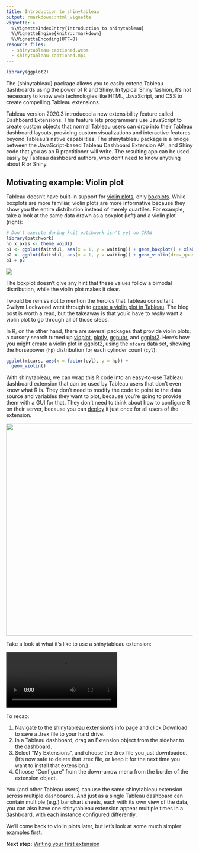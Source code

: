 ```yaml
---
title: Introduction to shinytableau
output: rmarkdown::html_vignette
vignette: >
  %\VignetteIndexEntry{Introduction to shinytableau}
  %\VignetteEngine{knitr::rmarkdown}
  %\VignetteEncoding{UTF-8}
resource_files:
  - shinytableau-captioned.webm
  - shinytableau-captioned.mp4
---
```


```r
library(ggplot2)
```

The {shinytableau} package allows you to easily extend Tableau dashboards using the power of R and Shiny. In typical Shiny fashion, it's not necessary to know web technologies like HTML, JavaScript, and CSS to create compelling Tableau extensions.

Tableau version 2020.3 introduced a new extensibility feature called Dashboard Extensions. This feature lets programmers use JavaScript to create custom objects that normal Tableau users can drop into their Tableau dashboard layouts, providing custom visualizations and interactive features beyond Tableau's native capabilities. The shinytableau package is a bridge between the JavaScript-based Tableau Dashboard Extension API, and Shiny code that you as an R practitioner will write. The resulting app can be used easily by Tableau dashboard authors, who don't need to know anything about R or Shiny.

## Motivating example: Violin plot

Tableau doesn't have built-in support for [violin plots](https://ggplot2.tidyverse.org/reference/geom_violin.html), only [boxplots](https://ggplot2.tidyverse.org/reference/geom_boxplot.html). While boxplots are more familiar, violin plots are more informative because they show you the entire distribution instead of merely quartiles. For example, take a look at the same data drawn as a boxplot (left) and a violin plot (right):

```r
# Don't execute during knit patchwork isn't yet on CRAN
library(patchwork)
no_x_axis <- theme_void()
p1 <- ggplot(faithful, aes(x = 1, y = waiting)) + geom_boxplot() + xlab("") + no_x_axis
p2 <- ggplot(faithful, aes(x = 1, y = waiting)) + geom_violin(draw_quantiles = c(0.25, 0.5, 0.75)) + no_x_axis
p1 + p2
```

![](box-vs-violin.png)

The boxplot doesn't give any hint that these values follow a bimodal distribution, while the violin plot makes it clear.

I would be remiss not to mention the heroics that Tableau consultant Gwilym Lockwood went through to [create a violin plot in Tableau](https://gwilymlockwood.com/2018/07/03/language-sex-violins-other-how-to-create-violin-plots-in-tableau/). The blog post is worth a read, but the takeaway is that you'd have to *really* want a violin plot to go through all of those steps.

In R, on the other hand, there are several packages that provide violin plots; a cursory search turned up [vioplot](https://cran.r-project.org/web/packages/vioplot/vignettes/violin_customisation.html), [plotly](https://plotly.com/r/violin/), [ggpubr](https://rpkgs.datanovia.com/ggpubr/reference/ggviolin.html), and [ggplot2](https://ggplot2.tidyverse.org/reference/geom_violin.html). Here's how you might create a violin plot in ggplot2, using the `mtcars` data set, showing the horsepower (`hp`) distribution for each cylinder count (`cyl`):

```r
ggplot(mtcars, aes(x = factor(cyl), y = hp)) +
  geom_violin()
```

With shinytableau, we can wrap this R code into an easy-to-use Tableau dashboard extension that can be used by Tableau users that don't even know what R is. They don't need to modify the code to point to the data source and variables they want to plot, because you're going to provide them with a GUI for that. They don't need to think about how to configure R on their server, because you can [deploy](deployment.html) it just once for all users of the extension.

![](screenshot.png){width="573"}

Take a look at what it's like to use a shinytableau extension:

```{=html}
<video controls>
<source src="shinytableau-captioned.webm" type="video/webm"/>
<source src="shinytableau-captioned.mp4" type="video/mp4"/>
</video>
```
To recap:

1.  Navigate to the shinytableau extension's info page and click Download to save a .trex file to your hard drive.
2.  In a Tableau dashboard, drag an Extension object from the sidebar to the dashboard.
3.  Select "My Extensions", and choose the .trex file you just downloaded. (It's now safe to delete that .trex file, or keep it for the next time you want to install that extension.)
4.  Choose "Configure" from the down-arrow menu from the border of the extension object.

You (and other Tableau users) can use the same shinytableau extension across multiple dashboards. And just as a single Tableau dashboard can contain multiple (e.g.) bar chart sheets, each with its own view of the data, you can also have one shinytableau extension appear multiple times in a dashboard, with each instance configured differently.

We'll come back to violin plots later, but let's look at some much simpler examples first.

::: {.nextstep}
**Next step:** [Writing your first extension](helloworld.html)
:::
